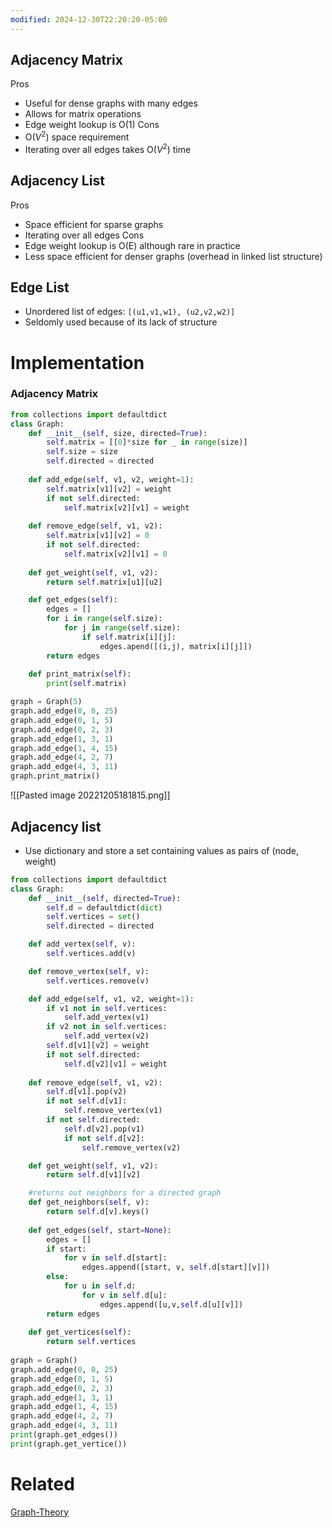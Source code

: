 ```yaml
---
modified: 2024-12-30T22:20:20-05:00
---
```

## Adjacency Matrix

Pros
- Useful for dense graphs with many edges
- Allows for matrix operations
-  Edge weight lookup is O(1)
Cons
- O($V^2$) space requirement
- Iterating over all edges takes O($V^2$) time
## Adjacency List
Pros
- Space efficient for sparse graphs
- Iterating over all edges
Cons
- Edge weight lookup is O(E) although rare in practice
- Less space efficient for denser graphs (overhead in linked list structure)

## Edge List
- Unordered list of edges: `[(u1,v1,w1), (u2,v2,w2)]`
- Seldomly used because of its lack of structure

# Implementation

### Adjacency Matrix

```python
from collections import defaultdict
class Graph:
	def __init__(self, size, directed=True):
		self.matrix = [[0]*size for _ in range(size)]
		self.size = size
		self.directed = directed
	
	def add_edge(self, v1, v2, weight=1):
		self.matrix[v1][v2] = weight
		if not self.directed:
			self.matrix[v2][v1] = weight
		
	def remove_edge(self, v1, v2):
		self.matrix[v1][v2] = 0
		if not self.directed:
			self.matrix[v2][v1] = 0
			
	def get_weight(self, v1, v2):
		return self.matrix[u1][u2]

	def get_edges(self):
		edges = []
		for i in range(self.size):
			for j in range(self.size):
				if self.matrix[i][j]:
					edges.apend([(i,j), matrix[i][j]])
		return edges
		
	def print_matrix(self):
	    print(self.matrix)

graph = Graph(5)
graph.add_edge(0, 0, 25)
graph.add_edge(0, 1, 5)
graph.add_edge(0, 2, 3)
graph.add_edge(1, 3, 1)
graph.add_edge(1, 4, 15)
graph.add_edge(4, 2, 7)
graph.add_edge(4, 3, 11)
graph.print_matrix()
```

![[Pasted image 20221205181815.png]]

## Adjacency list
- Use dictionary and store a set containing values as pairs of (node, weight)
```python
from collections import defaultdict
class Graph:
	def __init__(self, directed=True):
		self.d = defaultdict(dict)
		self.vertices = set()
		self.directed = directed

	def add_vertex(self, v):
		self.vertices.add(v)

	def remove_vertex(self, v):
		self.vertices.remove(v)

	def add_edge(self, v1, v2, weight=1):
		if v1 not in self.vertices:
			self.add_vertex(v1)
		if v2 not in self.vertices:
			self.add_vertex(v2)
		self.d[v1][v2] = weight
		if not self.directed:
			self.d[v2][v1] = weight
		
	def remove_edge(self, v1, v2):
		self.d[v1].pop(v2)
		if not self.d[v1]:
			self.remove_vertex(v1)
		if not self.directed:
			self.d[v2].pop(v1)
			if not self.d[v2]:
				self.remove_vertex(v2)

	def get_weight(self, v1, v2):
		return self.d[v1][v2]

	#returns out neighbors for a directed graph
	def get_neighbors(self, v):
		return self.d[v].keys()
		
	def get_edges(self, start=None):
		edges = []
		if start:
			for v in self.d[start]:
				edges.append([start, v, self.d[start][v]])
		else:
			for u in self.d:
			    for v in self.d[u]:
			        edges.append([u,v,self.d[u][v]])
		return edges
	
	def get_vertices(self):
	    return self.vertices
		
graph = Graph()
graph.add_edge(0, 0, 25)
graph.add_edge(0, 1, 5)
graph.add_edge(0, 2, 3)
graph.add_edge(1, 3, 1)
graph.add_edge(1, 4, 15)
graph.add_edge(4, 2, 7)
graph.add_edge(4, 3, 11)
print(graph.get_edges())
print(graph.get_vertice())
```

# Related
[Graph-Theory](/Graphs/Graph-Theory.mdx)
